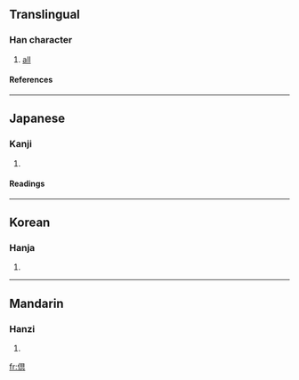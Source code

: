 {{see|俱}}

==Translingual==
===Han character===
{{Han char|rn=9|rad=人|as=08|sn=10|four=|canj=人月山金 (OBUC)}}
# [[all]]
====References====
{{Han ref|kx=0109.171|dkj=00724|hdz=10177.021|uh=5036|ud=20534}}
----
==Japanese==
===Kanji===
{{ja-kanji|grade=|rs=人08}}
# {{defn|Japanese}}
====Readings====
{{ja-readings|on=[[く]] (ku)|kun=[[ともに]] (tomoni)}}
----
==Korean==
===Hanja===
{{ko-hanja|hangeul=구|rv=gu|mr=ku}}
# {{defn|Korean}}
----
==Mandarin==
===Hanzi===
{{cmn-hanzi|pin=[[jù]] ([[ju4]])|wg=chü<sup>4</sup>}}
# {{defn|Mandarin}}

[[fr:倶]]
